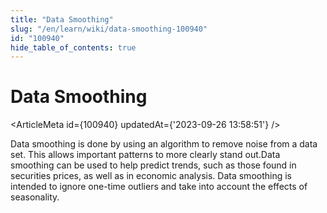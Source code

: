 ```yaml
---
title: "Data Smoothing"
slug: "/en/learn/wiki/data-smoothing-100940"
id: "100940"
hide_table_of_contents: true
---
```



# Data Smoothing

<ArticleMeta id={100940} updatedAt={'2023-09-26 13:58:51'} />
<div className='border-solid border-b border-t-0 my-4 border-[var(--ifm-color-gray-300)]' />

Data smoothing is done by using an algorithm to remove noise from a data set. This allows important patterns to more clearly stand out.Data smoothing can be used to help predict trends, such as those found in securities prices, as well as in economic analysis. Data smoothing is intended to ignore one-time outliers and take into account the effects of seasonality.
